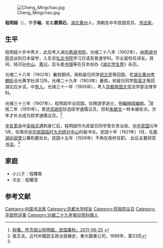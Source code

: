 [[File:Cheng_Mingchao.jpg|thumb]]

'''程明超'''（{{bd|1880年||1947年|}}），字'''子端'''，笔名'''窦燕石'''，[[湖北|湖北]][[黄州|黄州]]人，清朝及中华民国官员、[[书法家|书法家]]。

==生平==
程明超十岁中秀才，此后考入湖北[[两湖书院|两湖书院]]。光绪二十八年（1902年），由[[两湖书院|两湖书院]]选派到日本留学，入东京[[弘文书院|弘文书院]]学习日语及普通学科。毕业留校任讲友。其间，结识[[孙中山|孙中山]]、[[黄兴|黄兴]]。后与[[李书城|李书城]]等在日本创办《[[湖北学生界|湖北学生界]]》杂志。

光绪二十八年（1902年）暑假期间，與和留日同学[[祝兰亭|祝兰亭]]等回国，在[[湖北|湖北]][[黄州|黄州]][[考棚街|考棚街]]设光黄学社讲习所。光绪二十九年（1903年）暑假，和留日同学[[陈英才|陈英才]]等回湖北应乡试，中[[举人|举人]]。光绪三十一年（1905年），考入[[京都帝国大学|京都帝国大学]]法学部法律学科。

光绪三十三年（1907年），程明超毕业回国，钦赐游学[[进士|进士]]，授[[翰林院|翰林院]][[编修|编修]]。<ref name=mgcq>[http://img.mg1912.com/news/2011/06/25/5d670bb930c209140130c6ec38230004.html 程璠，怀念祖父程明超，民国春秋，2011-06-25] {{webarchive|url=https://web.archive.org/web/20160306074418/http://img.mg1912.com/news/2011/06/25/5d670bb930c209140130c6ec38230004.html |date=2016-03-06 }}</ref>宣统二年（1910年），曾选[[资政院|资政院]]钦选硕学通儒议员，但和[[朱献文|朱献文]]一样未被钦点。次年才补点成为硕学通儒议员。<ref>張玉法，近代中國民主政治發展史，東大圖書公司，1999年，第33页</ref>

[[辛亥革命|辛亥革命]]中[[吴禄贞|吴禄贞]]遇刺身亡后，程明超作为其留日同学曾负责治丧。[[中华民国|中华民国]]元年1月，任南京[[中华民国临时大总统|中华民国临时大总统]][[孙中山|孙中山]]的秘书长。民国十年（1921年）1月，任[[两湖巡阅使|两湖巡阅使]]公署机要处长。民国十五年（1926年）不再在政府任职。 此后主要研究[[书法|书法]]。<ref name=mgcq/>

==家庭==
*小儿子：程耀南
*次女：程耀茂

==参考文献==
{{reflist}}

{{光緒三十三年游學畢業進士}}
{{清朝欽命憲政編查館職官}}
{{資政院議員}}

{{DEFAULTSORT:Cheng程}}
[[Category:中国书法家|Category:中国书法家]]
[[Category:京都大学校友|Category:京都大学校友]]
[[Category:资政院议员|Category:资政院议员]]
[[Category:平政院评事|Category:平政院评事]]
[[Category:光緒二十九年癸卯恩科舉人|Category:光緒二十九年癸卯恩科舉人]]